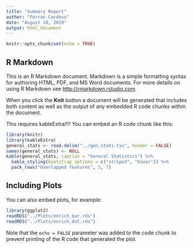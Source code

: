 ```yaml
---
title: "Summary Report"
author: "Ferran Cardoso"
date: "August 18, 2019"
output: html_document
---
```


```r
knitr::opts_chunk$set(echo = TRUE)
```

## R Markdown

This is an R Markdown document. Markdown is a simple formatting syntax for authoring HTML, PDF, and MS Word documents. For more details on using R Markdown see <http://rmarkdown.rstudio.com>.

When you click the **Knit** button a document will be generated that includes both content as well as the output of any embedded R code chunks within the document. 

This requires kableExtra!!!!
You can embed an R code chunk like this:

```r
library(knitr)
library(kableExtra)
general_stats <- read.delim("../gen_stats.tsv", header = FALSE)
names(general_stats) <- NULL
kable(general_stats, caption = "General Statistics") %>%
  kable_styling(bootstrap_options = c("striped", "hover")) %>%
  pack_rows("Overlapped features", 5, 7)
```

## Including Plots

You can also embed plots, for example:

```r
library(ggplot2)
readRDS("../Plots/enrich_bar.rds")
readRDS("../Plots/enrich_dot.rds")

```

Note that the `echo = FALSE` parameter was added to the code chunk to prevent printing of the R code that generated the plot.
